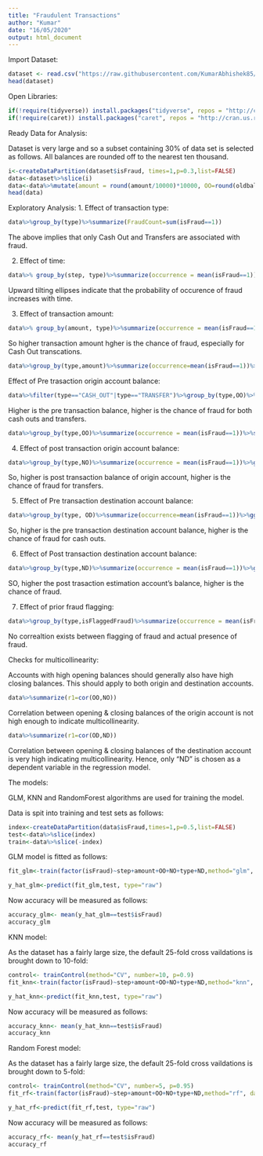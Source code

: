 ---
title: "Fraudulent Transactions"
author: "Kumar"
date: "16/05/2020"
output: html_document
---

Import Dataset:
```{r}
dataset <- read.csv("https://raw.githubusercontent.com/KumarAbhishek85/Fraud-Detection/master/dataset_1.csv")
head(dataset)
```
Open Libraries:
```{r}
if(!require(tidyverse)) install.packages("tidyverse", repos = "http://cran.us.r-project.org")
if(!require(caret)) install.packages("caret", repos = "http://cran.us.r-project.org")
```
Ready Data for Analysis:


Dataset is very large and so a subset containing 30% of data set is selected as follows. All balances are rounded off to the nearest ten thousand. 
```{r}
i<-createDataPartition(dataset$isFraud, times=1,p=0.3,list=FALSE)
data<-dataset%>%slice(i)
data<-data%>%mutate(amount = round(amount/10000)*10000, OO=round(oldbalanceOrg/10000)*10000, OD=round(oldbalanceDest/10000)*10000, NO=round(newbalanceOrig/10000)*10000, ND=round(newbalanceDest/10000)*10000)%>%select(step, type, amount, OO, OD, NO, ND, isFraud, isFlaggedFraud)
head(data)
```
Exploratory Analysis:
1. Effect of transaction type:
```{r}
data%>%group_by(type)%>%summarize(FraudCount=sum(isFraud==1))
```
The above implies that only Cash Out and Transfers are associated with fraud.

2. Effect of time:
```{r}
data%>% group_by(step, type)%>%summarize(occurrence = mean(isFraud==1))%>%ggplot(aes(step, occurrence, col=type))+geom_point()+stat_ellipse(type="norm")
```
Upward tilting ellipses indicate that the probability of occurence of fraud increases with time.

3. Effect of transaction amount:
```{r}
data%>% group_by(amount, type)%>%summarize(occurrence = mean(isFraud==1))%>%ggplot(aes(amount, occurrence, col=type))+geom_point()+xlim(0,10000000)
```
So higher transaction amount hgher is the chance of fraud, especially for Cash Out transcations.

```{r}
data%>%group_by(type,amount)%>%summarize(occurrence=mean(isFraud==1))%>%summarize(r=cor(amount, occurrence))
```

Effect of Pre trasaction origin account balance:
```{r}
data%>%filter(type=="CASH_OUT"|type=="TRANSFER")%>%group_by(type,OO)%>%summarize(occurrence = mean(isFraud==1))%>%ggplot(aes(OO,occurrence, col=type))+geom_point()+xlim(0,10000000)
```
Higher is the pre transaction balance, higher is the chance of fraud for both cash outs and transfers.

```{r}
data%>%group_by(type,OO)%>%summarize(occurrence = mean(isFraud==1))%>%summarize(r=cor(OO,occurrence))
```

4. Effect of post transaction origin account balance:
```{r}
data%>%group_by(type,NO)%>%summarize(occurrence = mean(isFraud==1))%>%ggplot(aes(NO,occurrence, col=type))+geom_point()+xlim(0,10000000)

```
So, higher is post transaction balance of origin account, higher is the chance of fraud for transfers.

5. Effect of Pre transaction destination account balance:
```{r}
data%>%group_by(type, OD)%>%summarize(occurrence=mean(isFraud==1))%>%ggplot(aes(OD, occurrence, col=type))+geom_point()+xlim(0,50000000)
```
So, higher is the pre transaction destination account balance, higher is the chance of fraud for cash outs.

6. Effect of Post transaction destination account balance:

```{r}
data%>%group_by(type,ND)%>%summarize(occurrence = mean(isFraud==1))%>%ggplot(aes(ND, occurrence, col=type))+geom_point()+xlim(0,50000000)
```
SO, higher the post trasaction estimation account's balance, higher is the chance of fraud.

7. Effect of prior fraud flagging:
```{r}
data%>%group_by(type,isFlaggedFraud)%>%summarize(occurrence = mean(isFraud==1))%>%summarize(r=cor(isFlaggedFraud,occurrence))
```
No correaltion exists between flagging of fraud and actual presence of fraud.

Checks for multicollinearity:

Accounts with high opening balances should generally also have high closing balances. This should apply to both origin and destination accounts.

```{r}
data%>%summarize(r1=cor(OO,NO))
```
Correlation between opening & closing balances of the origin account is not high enough to indicate multicollinearity. 

```{r}
data%>%summarize(r1=cor(OD,ND))
```
Correlation between opening & closing balances of the destination account is very high indicating multicollinearity. Hence, only "ND" is chosen as a dependent variable in the regression model.

The models:

GLM, KNN and RandomForest algorithms are used for training the model.

Data is spit into training and test sets as follows:

```{r}
index<-createDataPartition(data$isFraud,times=1,p=0.5,list=FALSE)
test<-data%>%slice(index)
train<-data%>%slice(-index)
```

GLM model is fitted as follows:
```{r}
fit_glm<-train(factor(isFraud)~step+amount+OO+NO+type+ND,method="glm", data=train)
```

```{r}
y_hat_glm<-predict(fit_glm,test, type="raw")
```

Now accuracy will be measured as follows:
```{r}
accuracy_glm<- mean(y_hat_glm==test$isFraud)
accuracy_glm
```

KNN model:

As the dataset has a fairly large size, the default 25-fold cross vaildations is brought down to 10-fold:
```{r}
control<- trainControl(method="CV", number=10, p=0.9)
fit_knn<-train(factor(isFraud)~step+amount+OO+NO+type+ND,method="knn", data=train, trControl=control)
```

```{r}
y_hat_knn<-predict(fit_knn,test, type="raw")
```

Now accuracy will be measured as follows:
```{r}
accuracy_knn<- mean(y_hat_knn==test$isFraud)
accuracy_knn
```

Random Forest model:

As the dataset has a fairly large size, the default 25-fold cross vaildations is brought down to 5-fold:
```{r}
control<- trainControl(method="CV", number=5, p=0.95)
fit_rf<-train(factor(isFraud)~step+amount+OO+NO+type+ND,method="rf", data=train, trControl=control)
```

```{r}
y_hat_rf<-predict(fit_rf,test, type="raw")
```

Now accuracy will be measured as follows:
```{r}
accuracy_rf<- mean(y_hat_rf==test$isFraud)
accuracy_rf
```





